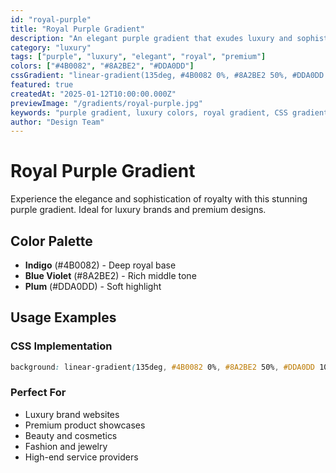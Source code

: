 ```yaml
---
id: "royal-purple"
title: "Royal Purple Gradient"
description: "An elegant purple gradient that exudes luxury and sophistication"
category: "luxury"
tags: ["purple", "luxury", "elegant", "royal", "premium"]
colors: ["#4B0082", "#8A2BE2", "#DDA0DD"]
cssGradient: "linear-gradient(135deg, #4B0082 0%, #8A2BE2 50%, #DDA0DD 100%)"
featured: true
createdAt: "2025-01-12T10:00:00.000Z"
previewImage: "/gradients/royal-purple.jpg"
keywords: "purple gradient, luxury colors, royal gradient, CSS gradient"
author: "Design Team"
---
```


# Royal Purple Gradient

Experience the elegance and sophistication of royalty with this stunning purple gradient. Ideal for luxury brands and premium designs.

## Color Palette

- **Indigo** (#4B0082) - Deep royal base
- **Blue Violet** (#8A2BE2) - Rich middle tone
- **Plum** (#DDA0DD) - Soft highlight

## Usage Examples

### CSS Implementation

```css
background: linear-gradient(135deg, #4B0082 0%, #8A2BE2 50%, #DDA0DD 100%);
```

### Perfect For

- Luxury brand websites
- Premium product showcases
- Beauty and cosmetics
- Fashion and jewelry
- High-end service providers
